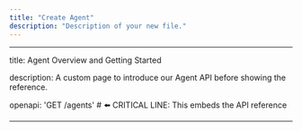 ```yaml
---
title: "Create Agent"
description: "Description of your new file."
---
```


---

title: Agent Overview and Getting Started

description: A custom page to introduce our Agent API before showing the reference.

openapi: 'GET /agents' # ⬅️ CRITICAL LINE: This embeds the API reference

---